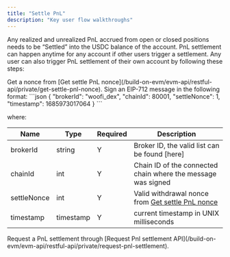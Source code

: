 ```yaml
---
title: "Settle PnL"
description: "Key user flow walkthroughs"
---
```


Any realized and unrealized PnL accrued from open or closed positions needs to be “Settled” into the USDC balance of the account. PnL settlement can happen anytime for any account if other users trigger a settlement. Any user can also trigger PnL settlement of their own account by following these steps:

<Steps>
  <Step title="Get a Settle PnL nonce">
    Get a nonce from [Get settle PnL nonce](/build-on-evm/evm-api/restful-api/private/get-settle-pnl-nonce).
  </Step>
  <Step title="Obtain signature from EIP-712">
    Sign an EIP-712 message in the following format:
```json
{
    "brokerId": "woofi_dex",
    "chainId": 80001,
    "settleNonce": 1,
    "timestamp": 1685973017064
}
```

where:

| **Name**    | **Type**  | **Required** | **Description**                                              |
| ----------- | --------- | ------------ | ------------------------------------------------------------ |
| brokerId    | string    | Y            | Broker ID, the valid list can be found \[here\]              |
| chainId     | int       | Y            | Chain ID of the connected chain where the message was signed |
| settleNonce | int       | Y            | Valid withdrawal nonce from [Get settle PnL nonce](/build-on-evm/evm-api/restful-api/private/get-settle-pnl-nonce)           |
| timestamp   | timestamp | Y            | current timestamp in UNIX milliseconds                       |

  </Step>
  <Step title="Request PnL settlement">
    Request a PnL settlement through [Request Pnl settlement API](/build-on-evm/evm-api/restful-api/private/request-pnl-settlement).
  </Step>
</Steps>